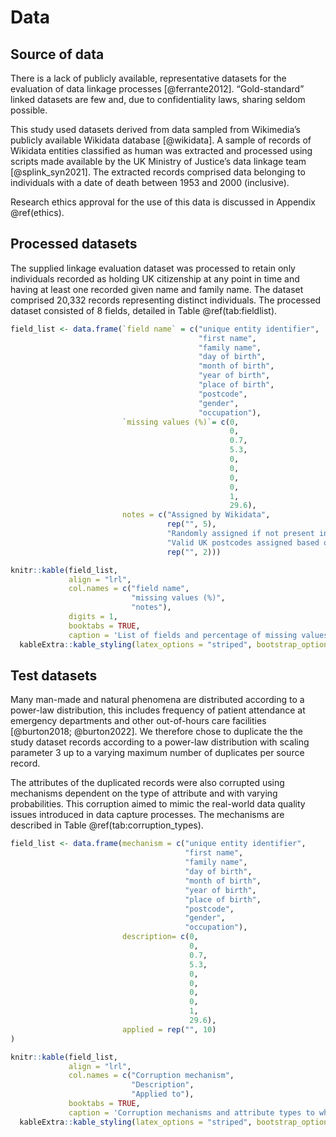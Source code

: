 # Data {#data}

## Source of data

There is a lack of publicly available, representative datasets for the 
evaluation of data linkage processes [@ferrante2012]. "Gold-standard" linked 
datasets are few and, due to confidentiality laws, sharing seldom possible.

This study used datasets derived from data sampled from Wikimedia's publicly 
available Wikidata database [@wikidata]. A sample of records of Wikidata 
entities classified as human was extracted and processed using scripts made 
available by the UK Ministry of Justice's data linkage team [@splink_syn2021]. 
The extracted records comprised data belonging to individuals with a date of 
death between 1953 and 2000 (inclusive).

Research ethics approval for the use of this data is discussed in Appendix 
\@ref(ethics).

## Processed datasets

The supplied linkage evaluation dataset was processed to retain only 
individuals recorded as holding UK citizenship at any point in time 
and having at least one recorded given name and family name. The 
dataset comprised 20,332 records representing distinct individuals. 
The processed dataset consisted of 8 fields, detailed 
in Table \@ref(tab:fieldlist).

```r

field_list <- data.frame(`field name` = c("unique entity identifier",
                                          "first name",
                                          "family name",
                                          "day of birth",
                                          "month of birth",
                                          "year of birth",
                                          "place of birth",
                                          "postcode",
                                          "gender",
                                          "occupation"),
                         `missing values (%)`= c(0,
                                                 0,
                                                 0.7,
                                                 5.3,
                                                 0,
                                                 0,
                                                 0,
                                                 0,
                                                 1,
                                                 29.6),
                         notes = c("Assigned by Wikidata",
                                   rep("", 5),
                                   "Randomly assigned if not present in Wikidata source",
                                   "Valid UK postcodes assigned based on, sometimes randomly assigned, place of birth",
                                   rep("", 2)))

knitr::kable(field_list, 
             align = "lrl",
             col.names = c("field name", 
                           "missing values (%)", 
                           "notes"),
             digits = 1,
             booktabs = TRUE,
             caption = 'List of fields and percentage of missing values in study dataset.') |> 
  kableExtra::kable_styling(latex_options = "striped", bootstrap_options = "striped")

```

## Test datasets

Many man-made and natural phenomena are distributed according to a 
power-law distribution, this includes frequency of patient attendance 
at emergency departments and other out-of-hours care facilities 
[@burton2018; @burton2022]. We therefore chose to duplicate the the 
study dataset records according to a power-law distribution with 
scaling parameter 3 up to a varying maximum number of duplicates 
per source record.

The attributes of the duplicated records were also corrupted using
mechanisms dependent on the type of attribute and with 
varying probabilities. This corruption aimed to  mimic the real-world data quality issues 
introduced in data capture processes. The mechanisms are described in 
Table \@ref(tab:corruption_types).

```r

field_list <- data.frame(mechanism = c("unique entity identifier",
                                       "first name",
                                       "family name",
                                       "day of birth",
                                       "month of birth",
                                       "year of birth",
                                       "place of birth",
                                       "postcode",
                                       "gender",
                                       "occupation"),
                         description= c(0,
                                        0,
                                        0.7,
                                        5.3,
                                        0,
                                        0,
                                        0,
                                        0,
                                        1,
                                        29.6),
                         applied = rep("", 10)
)

knitr::kable(field_list, 
             align = "lrl",
             col.names = c("Corruption mechanism", 
                           "Description", 
                           "Applied to"),
             booktabs = TRUE,
             caption = 'Corruption mechanisms and attribute types to which they were applied.') |> 
  kableExtra::kable_styling(latex_options = "striped", bootstrap_options = "striped")

```
